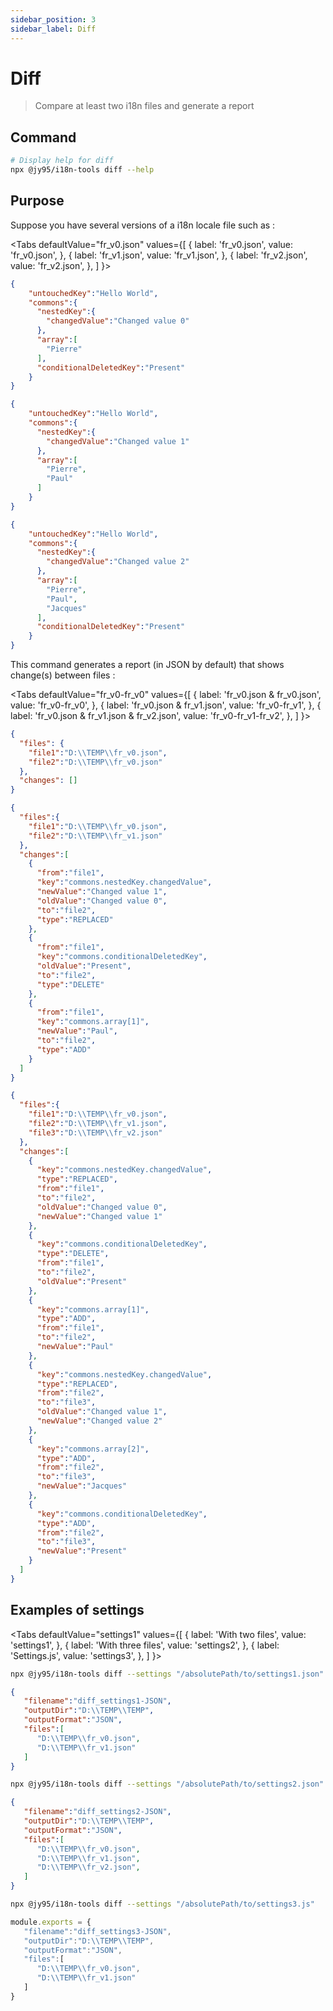 ```yaml
---
sidebar_position: 3
sidebar_label: Diff
---
```


# Diff 


> Compare at least two i18n files and generate a report

## Command

```bash
# Display help for diff
npx @jy95/i18n-tools diff --help
```

## Purpose

Suppose you have several versions of a i18n locale file such as :

<Tabs
  defaultValue="fr_v0.json"
  values={[
    { label: 'fr_v0.json', value: 'fr_v0.json', },
    { label: 'fr_v1.json', value: 'fr_v1.json', },
    { label: 'fr_v2.json', value: 'fr_v2.json', },
  ]
}>
<TabItem value="fr_v0.json">

```json title="fr_v0.json"
{
    "untouchedKey":"Hello World",
    "commons":{
      "nestedKey":{
        "changedValue":"Changed value 0"
      },
      "array":[
        "Pierre"
      ],
      "conditionalDeletedKey":"Present"
    }
}
```

</TabItem>

<TabItem value="fr_v1.json">

```json title="fr_v1.json"
{
    "untouchedKey":"Hello World",
    "commons":{
      "nestedKey":{
        "changedValue":"Changed value 1"
      },
      "array":[
        "Pierre",
        "Paul"
      ]
    }
}
```
</TabItem>

<TabItem value="fr_v2.json">

```json title="fr_v2.json"
{
    "untouchedKey":"Hello World",
    "commons":{
      "nestedKey":{
        "changedValue":"Changed value 2"
      },
      "array":[
        "Pierre",
        "Paul",
        "Jacques"
      ],
      "conditionalDeletedKey":"Present"
    }
}
```

</TabItem>
</Tabs>

This command generates a report (in JSON by default) that shows change(s) between files :

<Tabs
  defaultValue="fr_v0-fr_v0"
  values={[
    { label: 'fr_v0.json & fr_v0.json', value: 'fr_v0-fr_v0', },
    { label: 'fr_v0.json & fr_v1.json', value: 'fr_v0-fr_v1', },
    { label: 'fr_v0.json & fr_v1.json & fr_v2.json', value: 'fr_v0-fr_v1-fr_v2', },
  ]
}>
<TabItem value="fr_v0-fr_v0">

```json title="fr_v0-fr_v0.json"
{
  "files": {
    "file1":"D:\\TEMP\\fr_v0.json",
    "file2":"D:\\TEMP\\fr_v0.json"
  },
  "changes": []
}
```

</TabItem>

<TabItem value="fr_v0-fr_v1">

```json title="fr_v0-fr_v1.json"
{
  "files":{
    "file1":"D:\\TEMP\\fr_v0.json",
    "file2":"D:\\TEMP\\fr_v1.json"
  },
  "changes":[
    {
      "from":"file1",
      "key":"commons.nestedKey.changedValue",
      "newValue":"Changed value 1",
      "oldValue":"Changed value 0",
      "to":"file2",
      "type":"REPLACED"
    },
    {
      "from":"file1",
      "key":"commons.conditionalDeletedKey",
      "oldValue":"Present",
      "to":"file2",
      "type":"DELETE"
    },
    {
      "from":"file1",
      "key":"commons.array[1]",
      "newValue":"Paul",
      "to":"file2",
      "type":"ADD"
    }
  ]
}
```

</TabItem>

<TabItem value="fr_v0-fr_v1-fr_v2">

```json title="fr_v0-fr_v1-fr_v2.json"
{
  "files":{
    "file1":"D:\\TEMP\\fr_v0.json",
    "file2":"D:\\TEMP\\fr_v1.json",
    "file3":"D:\\TEMP\\fr_v2.json"
  },
  "changes":[
    {
      "key":"commons.nestedKey.changedValue",
      "type":"REPLACED",
      "from":"file1",
      "to":"file2",
      "oldValue":"Changed value 0",
      "newValue":"Changed value 1"
    },
    {
      "key":"commons.conditionalDeletedKey",
      "type":"DELETE",
      "from":"file1",
      "to":"file2",
      "oldValue":"Present"
    },
    {
      "key":"commons.array[1]",
      "type":"ADD",
      "from":"file1",
      "to":"file2",
      "newValue":"Paul"
    },
    {
      "key":"commons.nestedKey.changedValue",
      "type":"REPLACED",
      "from":"file2",
      "to":"file3",
      "oldValue":"Changed value 1",
      "newValue":"Changed value 2"
    },
    {
      "key":"commons.array[2]",
      "type":"ADD",
      "from":"file2",
      "to":"file3",
      "newValue":"Jacques"
    },
    {
      "key":"commons.conditionalDeletedKey",
      "type":"ADD",
      "from":"file2",
      "to":"file3",
      "newValue":"Present"
    }
  ]
}
```

</TabItem>

</Tabs>

## Examples of settings

<Tabs
  defaultValue="settings1"
  values={[
    { label: 'With two files', value: 'settings1', },
    { label: 'With three files', value: 'settings2', },
    { label: 'Settings.js', value: 'settings3', },
  ]
}>

<TabItem value="settings1">

```bash
npx @jy95/i18n-tools diff --settings "/absolutePath/to/settings1.json"
```

```json title="settings1.json"
{
   "filename":"diff_settings1-JSON",
   "outputDir":"D:\\TEMP\\TEMP",
   "outputFormat":"JSON",
   "files":[
      "D:\\TEMP\\fr_v0.json",
      "D:\\TEMP\\fr_v1.json"
   ]
}
```

</TabItem>

<TabItem value="settings2">

```bash
npx @jy95/i18n-tools diff --settings "/absolutePath/to/settings2.json"
```

```json title="settings2.json"
{
   "filename":"diff_settings2-JSON",
   "outputDir":"D:\\TEMP\\TEMP",
   "outputFormat":"JSON",
   "files":[
      "D:\\TEMP\\fr_v0.json",
      "D:\\TEMP\\fr_v1.json",
      "D:\\TEMP\\fr_v2.json",
   ]
}
```

</TabItem>

<TabItem value="settings3">

```bash
npx @jy95/i18n-tools diff --settings "/absolutePath/to/settings3.js"
```

```js title="settings3.js"
module.exports = {
   "filename":"diff_settings3-JSON",
   "outputDir":"D:\\TEMP\\TEMP",
   "outputFormat":"JSON",
   "files":[
      "D:\\TEMP\\fr_v0.json",
      "D:\\TEMP\\fr_v1.json"
   ]
}
```
</TabItem>

</Tabs>